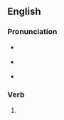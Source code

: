 ==English==

===Pronunciation===
* {{a|RP|UK}} {{IPA|en|/hɔːd/}}
* {{a|GA|US}} {{IPA|en|/hɔːd/}}
* {{rhymes|en|ɔːd}}

===Verb===
{{head|en|verb form}}

# {{en-past of|haw}}